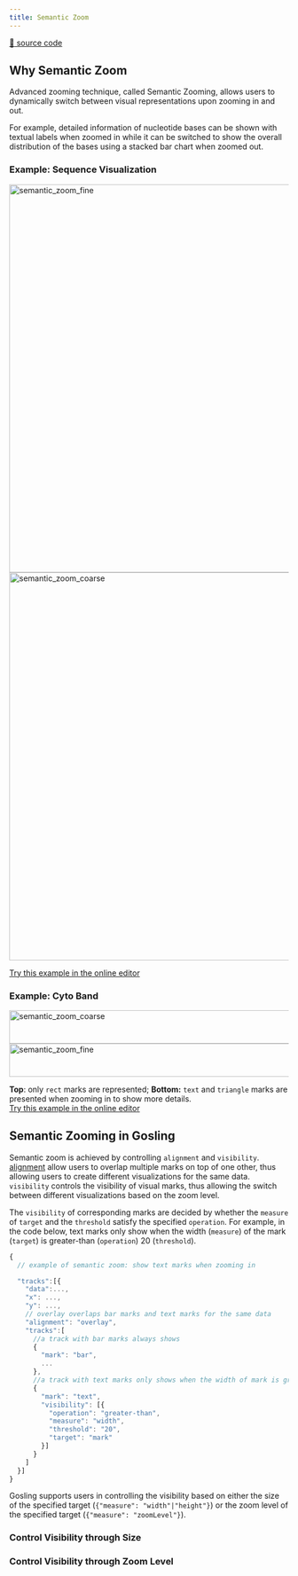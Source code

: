 ```yaml
---
title: Semantic Zoom
---
```



[:link: source code](https://github.com/gosling-lang/gosling.js/blob/43626eaf21417bf36128a405dceeaa6ee00d0851/src/core/gosling.schema.ts#L278)

## Why Semantic Zoom

Advanced zooming technique, called Semantic Zooming, allows users to dynamically switch between visual representations upon zooming in and out. 

For example, detailed information of nucleotide bases can be shown with textual labels when zoomed in while it can be switched to show the overall distribution of the bases using a stacked bar chart when zoomed out.


### Example: Sequence Visualization
<img src="/img/doc_images/semantic_zoom_1.png" alt="semantic_zoom_fine" width="700"/>

<img src="/img/doc_images/semantic_zoom_0.png" alt="semantic_zoom_coarse" width="700"/>  

[Try this example in the online editor](<https://gosling-lang.github.io/gosling.js/?gist=wangqianwen0418/aa231b87458369ea53d071ad59c81812>)

### Example: Cyto Band
<img src="/img/doc_images/semantic_zoom_2.png" alt="semantic_zoom_coarse" height="60" width="700"/>  

<img src="/img/doc_images/semantic_zoom_3.png" alt="semantic_zoom_fine" height="60" width="700"/> 

**Top**: only `rect` marks are represented; **Bottom:** `text` and `triangle` marks are presented when zooming in to show more details.  
[Try this example in the online editor](<https://gosling-lang.github.io/gosling.js/?gist=wangqianwen0418/509f253bf1b815d225f593218ee13211>)

## Semantic Zooming in Gosling

Semantic zoom is achieved by controlling `alignment` and `visibility`.
<a href="http://gosling-lang.org/docs/composition#align-multiple-tracks-in-one-view" target="_blank">alignment</a> allow users to overlap multiple marks on top of one other, thus allowing users to create different visualizations for the same data.
`visibility` controls the visibility of visual marks, thus allowing the switch between different visualizations based on the zoom level.


The `visibility` of corresponding marks are decided by whether the `measure` of `target` and the `threshold` satisfy the specified `operation`.
For example, in the code below, text marks only show when the width (`measure`) of the mark (`target`) is greater-than (`operation`) 20 (`threshold`).

```javascript
{
  // example of semantic zoom: show text marks when zooming in

  "tracks":[{
    "data":...,
    "x": ...,
    "y": ...,
    // overlay overlaps bar marks and text marks for the same data
    "alignment": "overlay",
    "tracks":[
      //a track with bar marks always shows
      {
        "mark": "bar",
        ...
      },
      //a track with text marks only shows when the width of mark is greater than 20 
      {
        "mark": "text",
        "visibility": [{
          "operation": "greater-than",
          "measure": "width",
          "threshold": "20",
          "target": "mark"
        }] 
      }
    ]
  }]
}
```

Gosling supports users in controlling the visibility based on either 
the size of the specified target (`{"measure": "width"|"height"}`) 
or the zoom level of the specified target (`{"measure": "zoomLevel"}`).

### Control Visibility through Size
<TableWrapper objName='SizeVisibilityCondition' />

### Control Visibility through Zoom Level
<TableWrapper objName='ZoomLevelVisibilityCondition' />

